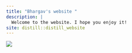 ```yaml
---
title: "Bhargav's website "
description: |
  Welcome to the website. I hope you enjoy it!
site: distill::distill_website
---
```


![](https://media.giphy.com/media/rFW89rug4UloVjQ0vd/giphy.gif)